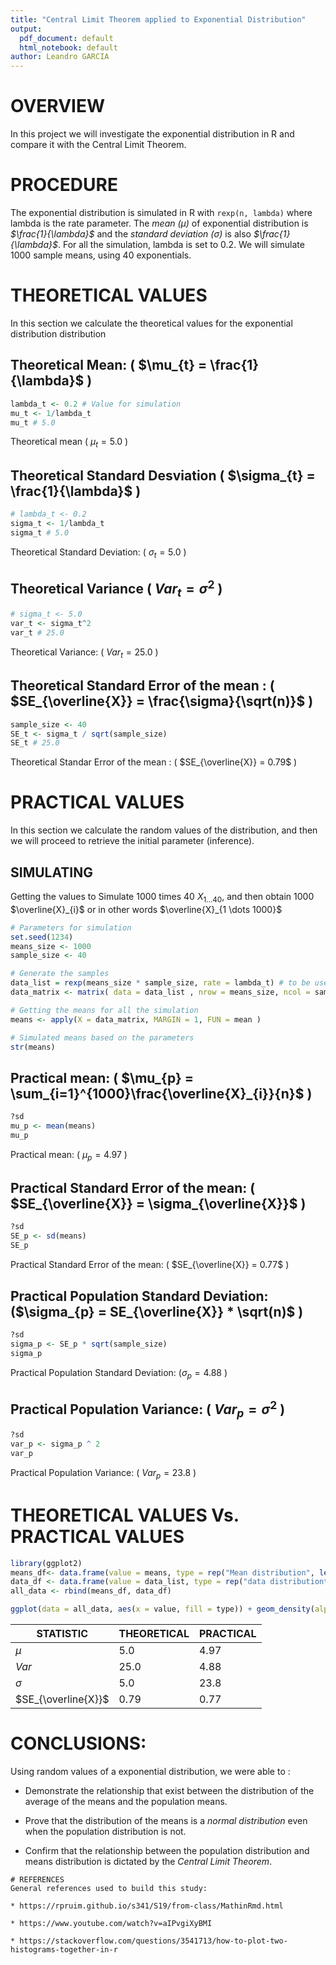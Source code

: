 ```yaml
---
title: "Central Limit Theorem applied to Exponential Distribution"
output:
  pdf_document: default
  html_notebook: default
author: Leandro GARCIA
---
```



# OVERVIEW

In this project we will investigate the exponential distribution in R and compare it with the Central Limit Theorem. 

# PROCEDURE
The exponential distribution is simulated in R with `rexp(n, lambda)` where lambda is the rate parameter. The _*mean ($\mu$)*_ of exponential distribution is *$\frac{1}{\lambda}$* and the _*standard deviation ($\sigma$)*_ is also *$\frac{1}{\lambda}$*. For all the simulation, lambda is set to 0.2. We will simulate 1000 sample means, using 40 exponentials. 

# THEORETICAL VALUES
In this section we calculate the theoretical values for the exponential distribution distribution


## Theoretical Mean: ( $\mu_{t} = \frac{1}{\lambda}$ ) 

```r
lambda_t <- 0.2 # Value for simulation
mu_t <- 1/lambda_t
mu_t # 5.0
```
Theoretical mean ( $\mu_{t} = 5.0$ ) 


## Theoretical Standard Desviation ( $\sigma_{t} = \frac{1}{\lambda}$ ) 

```r
# lambda_t <- 0.2
sigma_t <- 1/lambda_t
sigma_t # 5.0
```
Theoretical Standard Deviation: ( $\sigma_{t} = 5.0$ ) 


## Theoretical Variance ( $Var_{t} = \sigma^2$ ) 

```r
# sigma_t <- 5.0
var_t <- sigma_t^2 
var_t # 25.0
```
Theoretical Variance: ( $Var_{t} = 25.0$ ) 

## Theoretical Standard Error of the mean : ( $SE_{\overline{X}} = \frac{\sigma}{\sqrt(n)}$ ) 

```r
sample_size <- 40
SE_t <- sigma_t / sqrt(sample_size) 
SE_t # 25.0
```
Theoretical Standar Error of the mean : ( $SE_{\overline{X}} = 0.79$ )


# PRACTICAL VALUES
In this section we calculate the random values of the distribution, and then we will proceed to retrieve the initial parameter (inference).

## SIMULATING 

Getting the values to Simulate 1000 times 40 $X_{1 \dots 40}$, and then obtain 1000 $\overline{X}_{i}$ or in other words $\overline{X}_{1  \dots 1000}$

```r
# Parameters for simulation
set.seed(1234)
means_size <- 1000
sample_size <- 40

# Generate the samples
data_list = rexp(means_size * sample_size, rate = lambda_t) # to be used for plotting
data_matrix <- matrix( data = data_list , nrow = means_size, ncol = sample_size)

# Getting the means for all the simulation
means <- apply(X = data_matrix, MARGIN = 1, FUN = mean )

# Simulated means based on the parameters
str(means)

```

## Practical mean: ( $\mu_{p} = \sum_{i=1}^{1000}\frac{\overline{X}_{i}}{n}$ )

```r
?sd
mu_p <- mean(means)
mu_p


```

Practical mean: ( $\mu_{p} = 4.97$ )

## Practical Standard Error of the mean: ( $SE_{\overline{X}} = \sigma_{\overline{X}}$ ) 
```r
?sd
SE_p <- sd(means)
SE_p
```

Practical Standard Error of the mean: ( $SE_{\overline{X}} = 0.77$ )

## Practical Population Standard Deviation: ($\sigma_{p} = SE_{\overline{X}} * \sqrt(n)$ ) 
```r
?sd
sigma_p <- SE_p * sqrt(sample_size)
sigma_p
```

Practical Population Standard Deviation: ($\sigma_{p} = 4.88$ )

## Practical Population Variance: ( $Var_{p} = \sigma^2$ ) 
```r
?sd
var_p <- sigma_p ^ 2
var_p
```

Practical Population Variance: ( $Var_{p} = 23.8$ )


# THEORETICAL VALUES Vs. PRACTICAL VALUES

```r
library(ggplot2)
means_df<- data.frame(value = means, type = rep("Mean distribution", length(means)))
data_df <- data.frame(value = data_list, type = rep("data distributiont", length(data_list)))
all_data <- rbind(means_df, data_df)

ggplot(data = all_data, aes(x = value, fill = type)) + geom_density(alpha = 0.2)

```

STATISTIC          | THEORETICAL | PRACTICAL
-------------------|-------------|------------
$\mu$              |  5.0        |  4.97
$Var$              | 25.0        |  4.88
$\sigma$           |  5.0        | 23.8
$SE_{\overline{X}}$|  0.79       |  0.77


# CONCLUSIONS:

Using random values of a exponential distribution, we were able to :

- Demonstrate the relationship that exist between the distribution of the average of the means and the population means. 

- Prove that the distribution of the means is a *normal distribution* even when the population distribution is not.

- Confirm that the relationship between the population distribution and means distribution is dictated by the *Central Limit Theorem*. 

```undefined
# REFERENCES
General references used to build this study:

* https://rpruim.github.io/s341/S19/from-class/MathinRmd.html

* https://www.youtube.com/watch?v=aIPvgiXyBMI

* https://stackoverflow.com/questions/3541713/how-to-plot-two-histograms-together-in-r
```